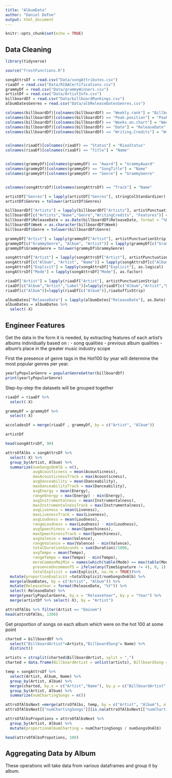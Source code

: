 ```yaml
---
title: "AlbumData"
author: "Daniel DeFoe"
output: html_document
---
```


```r
knitr::opts_chunk$set(echo = TRUE)
```

## Data Cleaning  

```r
library(tidyverse)

source("frostFunctions.R")
```


```r
songAttrsDf = read.csv("Data/songAttributes.csv")
riaaDf = read.csv("Data/RIAACertifications.csv")
grammyDf = read.csv("Data/grammyWinners.csv")
artistDf = read.csv("Data/ArtistInfo.csv")
billboardDf = read.csv("Data/billboardRankings.csv")
albumDatesGenres = read.csv("Data/albReleaseDatesGenres.csv")
```



```r
colnames(billboardDf)[colnames(billboardDf) == "Weekly.rank"] = "BillboardWeekRank"
colnames(billboardDf)[colnames(billboardDf) == "Peak.position"] = "PeakPosBillboard"
colnames(billboardDf)[colnames(billboardDf) == "Weeks.on.chart"] = "WeeksOnBillboard"
colnames(billboardDf)[colnames(billboardDf) == "Date"] = "ReleaseDate"
colnames(billboardDf)[colnames(billboardDf) == "Writing.Credits"] = "WritingCredits"


colnames(riaaDf)[colnames(riaaDf) == "Status"] = "RiaaStatus"
colnames(riaaDf)[colnames(riaaDf) == "Title"] = "Name"


colnames(grammyDf)[colnames(grammyDf) == "Award"] = "GrammyAward"
colnames(grammyDf)[colnames(grammyDf) == "SongTitle"] = "Name"
colnames(grammyDf)[colnames(grammyDf) == "Genre"] = "GrammyGenre"


colnames(songAttrsDf)[colnames(songAttrsDf) == "Track"] = "Name"
```




```r
artistDf["Genres"] = lapply(artistDf["Genres"], stringColStandardizer)
artistDf$Genres = tolower(artistDf$Genres)

billboardDf["Artists"] = lapply(billboardDf["Artists"], artistPunctuationStrip)
billboardDf[c("Artists","Name","Genre","WritingCredits", "Features")] = lapply(billboardDf[c("Artists","Name","Genre","WritingCredits", "Features")], stringColStandardizer) #not lyrics
billboardDf$ReleaseDate = as.Date(billboardDf$ReleaseDate, format = "%B %d, %Y")
billboardDf$Week = as.character(billboardDf$Week)
billboardDf$Genre = tolower(billboardDf$Genre)

grammyDf["Artist"] = lapply(grammyDf["Artist"], artistPunctuationStrip)
grammyDf[c("GrammyGenre", "Album", "Artist")] = lapply(grammyDf[c("GrammyGenre", "Album",  "Artist")],stringColStandardizer)
grammyDf$GrammyGenre = tolower(grammyDf$GrammyGenre)

songAttrsDf["Artist"] = lapply(songAttrsDf["Artist"], artistPunctuationStrip)
songAttrsDf[c("Album", "Artist", "Name")] = lapply(songAttrsDf[c("Album", "Artist", "Name")], stringColStandardizer)
songAttrsDf["Explicit"] = lapply(songAttrsDf["Explicit"], as.logical)
songAttrsDf["Mode"] = lapply(songAttrsDf["Mode"], as.factor)

riaaDf["Artist"] = lapply(riaaDf["Artist"], artistPunctuationStrip)
riaaDf[c("Album","Artist","Label")]=lapply(riaaDf[c("Album","Artist","Label")],stringColStandardizer)
riaaDf[c("Album")]=lapply(riaaDf[c("Album")],riaaSuffixStrip)

albumDates["ReleaseDate"] = lapply(albumDates["ReleaseDate"], as.Date)
albumDates = albumDates %>%
  select(-X)
```





## Engineer Features
Get the data in the form it is needed, by extracting features of each artist's albums individually based on :
  - song qualities
  - previous album qualities
  - album's place in the greater music industry scope
  
First the presence of genre tags in the Hot100 by year will determine the most popular genres per year. 
```r
yearlyPopularGenre = popularGenreGetter(billboardDf)
print(yearlyPopularGenre)
```

Step-by-step the datasets will be grouped together

```r
riaaDf = riaaDf %>%
  select(-X)

grammyDf = grammyDf %>%
  select(-X)

accoladesDf = merge(riaaDf , grammyDf, by = c("Artist", "Album"))
```

```r
artistDf
```


```r
head(songAttrsDf, 90)

attrsOfAlbs = songAttrsDf %>%
  select(-X) %>%
  group_by(Artist, Album) %>%
  summarize(numSongsOnAlb = n(), 
            avgAcousticness = mean(Acousticness), 
            maxAcousticnessTrack = max(Acousticness),
            avgDanceability = mean(Danceability),
            maxDanceabilityTrack = max(Danceability), 
            avgEnergy = mean(Energy), 
            rangeEnergy = max(Energy) - min(Energy), 
            avgInstrumentalness = mean(Instrumentalness),
            maxInstrumentalnessTrack = max(Instrumentalness), 
            avgLiveness = mean(Liveness), 
            maxLivenessTrack = max(Liveness),
            avgLoudness = mean(Loudness),
            rangeLoudness = max(Loudness) - min(Loudness),
            avgSpeechiness = mean(Speechiness), 
            maxSpeechinessTrack = max(Speechiness),
            avgValence = mean(Valence), 
            rangeValence = max(Valence) - min(Valence), 
            totalDurationSeconds = sum(Duration)/1000, 
            avgTempo = mean(Tempo), 
            rangeTempo = max(Tempo) - min(Tempo), 
            moreCommonMajMin = names(which(table(Mode) == max(table(Mode)))[1]), 
            presenceUncommonTS = ifelse(any(TimeSignature != 4), 0, 1), 
            totalExplicit = sum(Explicit, na.rm = TRUE))%>%
  mutate(proportionExplicit =totalExplicit/numSongsOnAlb) %>% 
  merge(albumDates, by = c("Artist", "Album")) %>%
  mutate(ReleaseYear = format(ReleaseDate, "%Y")) %>%
  select(-ReleaseDate) %>%
  merge(yearlyPopularGenre, by.x = "ReleaseYear", by.y = "Year") %>% 
  merge(artistDf %>% select(-X), by = "Artist") 

attrsOfAlbs %>% filter(Artist == "Eminem")
head(attrsOfAlbs, 1300)
```

Get proportion of songs on each album which were on the hot 100 at some point
```r
charted = billboardDf %>% 
  select("BillboardArtist"=Artists,"BillboardSong"= Name) %>% 
  distinct()

artists = strsplit(charted$BillboardArtist, split = ",")
charted = data.frame(BillboardArtist = unlist(artists), BillboardSong = rep(charted$BillboardSong,sapply(artists, length)))

temp = songAttrsDf %>%
  select(Artist, Album, Name) %>%
  group_by(Artist, Album) %>% 
  merge(charted, by.x = c("Artist","Name"), by.y = c("BillboardArtist", "BillboardSong") ) %>%
  group_by(Artist, Album) %>%
  summarize(numChartingSongs = n())

attrsOfAlbsNext =merge(attrsOfAlbs, temp, by = c("Artist", "Album"), all.x = TRUE)
attrsOfAlbsNext[["numChartingSongs"]][is.na(attrsOfAlbsNext[["numChartingSongs"]])] = 0

attrsOfAlbsPropotions = attrsOfAlbsNext %>% 
  group_by(Artist, Album) %>%
  mutate(proportionAlbumCharting = numChartingSongs / numSongsOnAlb)

head(attrsOfAlbsPropotions, 100)
```





## Aggregating Data by Album
These operations will take data from various dataframes and group it by album.

